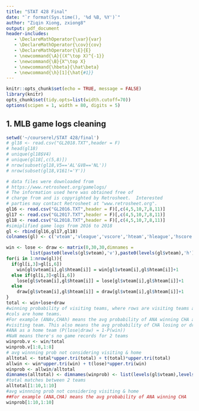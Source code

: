 ```yaml
---
title: "STAT 428 Final"
date: "`r format(Sys.time(), '%d %B, %Y')`"
author: "Ziqin Xiong, zxiong8"
output: pdf_document
header-includes:
   - \DeclareMathOperator{\var}{var}
   - \DeclareMathOperator{\cov}{cov}
   - \DeclareMathOperator{\E}{E}
   - \newcommand{\A}{(X^\top X)^{-1}}
   - \newcommand{\B}{X^\top X}
   - \newcommand{\hbeta}{\hat\beta}
   - \newcommand{\h}[1]{\hat{#1}}
---
```


```r
knitr::opts_chunk$set(echo = TRUE, message = FALSE)
library(knitr)
opts_chunk$set(tidy.opts=list(width.cutoff=70))
options(scipen = 1, width = 80, digits = 5)
```

## 1. MLB game logs cleaning 
```r
setwd('~/courserel/STAT 428/final')
# gl18 <- read.csv("GL2018.TXT",header = F)
# head(gl18)
# unique(gl18$V4)
# unique(gl18[,c(5,8)])
# nrow(subset(gl18,V5=='AL'&V8=='NL'))
# nrow(subset(gl18,V161!='Y'))

# data files were downloaded from 
# https://www.retrosheet.org/gamelogs/
# The information used here was obtained free of
# charge from and is copyrighted by Retrosheet.  Interested
# parties may contact Retrosheet at "www.retrosheet.org".
gl16 <- read.csv("GL2016.TXT",header = F)[,c(4,5,10,7,8,11)]
gl17 <- read.csv("GL2017.TXT",header = F)[,c(4,5,10,7,8,11)]
gl18 <- read.csv("GL2018.TXT",header = F)[,c(4,5,10,7,8,11)]
#simiplified game logs from 2016 to 2018
gl <- rbind(gl16,gl17,gl18)
colnames(gl) <- c('vteam','vleague','vscore','hteam','hleague','hscore')

win <- lose <- draw <- matrix(0,30,30,dimnames = 
         list(paste0(levels(gl$vteam),'v'),paste0(levels(gl$vteam),'h')))
for(i in 1:nrow(gl)){
  if(gl[i,3]>gl[i,6])
    win[gl$vteam[i],gl$hteam[i]] = win[gl$vteam[i],gl$hteam[i]]+1
  else if(gl[i,3]<gl[i,6])
    lose[gl$vteam[i],gl$hteam[i]] = lose[gl$vteam[i],gl$hteam[i]]+1
  else
    draw[gl$vteam[i],gl$hteam[i]] = draw[gl$vteam[i],gl$hteam[i]]+1
}
total <- win+lose+draw
#winning probability of visiting teams, where rows are visiting teams and 
#cols are home teams.
#For example (ANAv,CHAh) means the avg probability of ANA winning CHA as a 
#visiting team. This also means the avg probability of CHA losing or drawing
#ANA as a home team (P(lose|draw) = 1-P(win))
#NaN means there's no game records for 2 teams 
winprob.v <- win/total
winprob.v[1:8,1:8]
# avg winnning prob not considering visiting & home
alltotal <- total*upper.tri(total) + t(total)*upper.tri(total)
allwin <- win*upper.tri(win) + t(lose)*upper.tri(win)
winprob <- allwin/alltotal
dimnames(alltotal) <- dimnames(winprob) <- list(levels(gl$vteam),levels(gl$vteam))
#total matches between 2 teams
alltotal[1:10,1:10]
#avg winnning prob not considering visiting & home
##For example (ANA,CHA) means the avg probability of ANA winning CHA
winprob[1:10,1:10]
```



